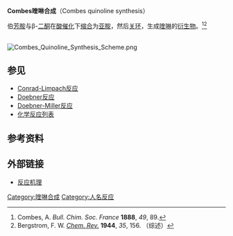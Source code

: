 '''Combes喹啉合成'''（Combes quinoline synthesis）

伯[[芳基|芳]][[胺|胺]]与β-[[二酮|二酮]]在[[酸|酸]][[催化|催化]]下[[缩合|缩合]]为[[亚胺|亚胺]]，然后[[关环|关环]]，生成[[喹啉|喹啉]]的[[衍生物|衍生物]]。<ref>Combes, A. ''Bull. Chim. Soc. France'' '''1888''', ''49'', 89.</ref><ref>Bergstrom, F. W. ''[[Chem._Rev.|Chem. Rev.]]'' '''1944''', ''35'', 156. （综述）</ref>

<br />
[[Image:Combes_Quinoline_Synthesis_Scheme.png|center]]

==参见==
*[[Conrad-Limpach反应|Conrad-Limpach反应]]
*[[Doebner反应|Doebner反应]]
*[[Doebner-Miller反应|Doebner-Miller反应]]
*[[化学反应列表|化学反应列表]]

==参考资料==
{{reflist}}

==外部链接==
*[https://web.archive.org/web/20190924210338/https://link.springer.com/chapter/10.1007/3-540-30031-7_65 反应机理]

[[Category:喹啉合成|Category:喹啉合成]]
[[Category:人名反应|Category:人名反应]]